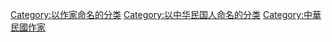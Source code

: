 [[Category:以作家命名的分类|Category:以作家命名的分类]]
[[Category:以中华民国人命名的分类|Category:以中华民国人命名的分类]]
[[Category:中華民國作家|Category:中華民國作家]]